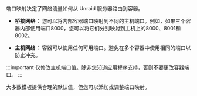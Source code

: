 端口映射决定了网络流量如何从 Unraid 服务器路由到容器。

- **桥接网络：** 您可以将内部容器端口映射到不同的主机端口。例如，如果三个容器内部使用端口8000，您可以将它们分别映射到主机上的8000、8001和8002。

- **主机网络：** 容器可以使用任何可用端口。避免在多个容器中使用相同的端口以防止冲突。

:::important
仅修改主机端口值。除非您知道应用程序支持，否则不要更改容器端口。
:::

大多数模板提供合理的默认值，但您可以添加或调整端口映射。
